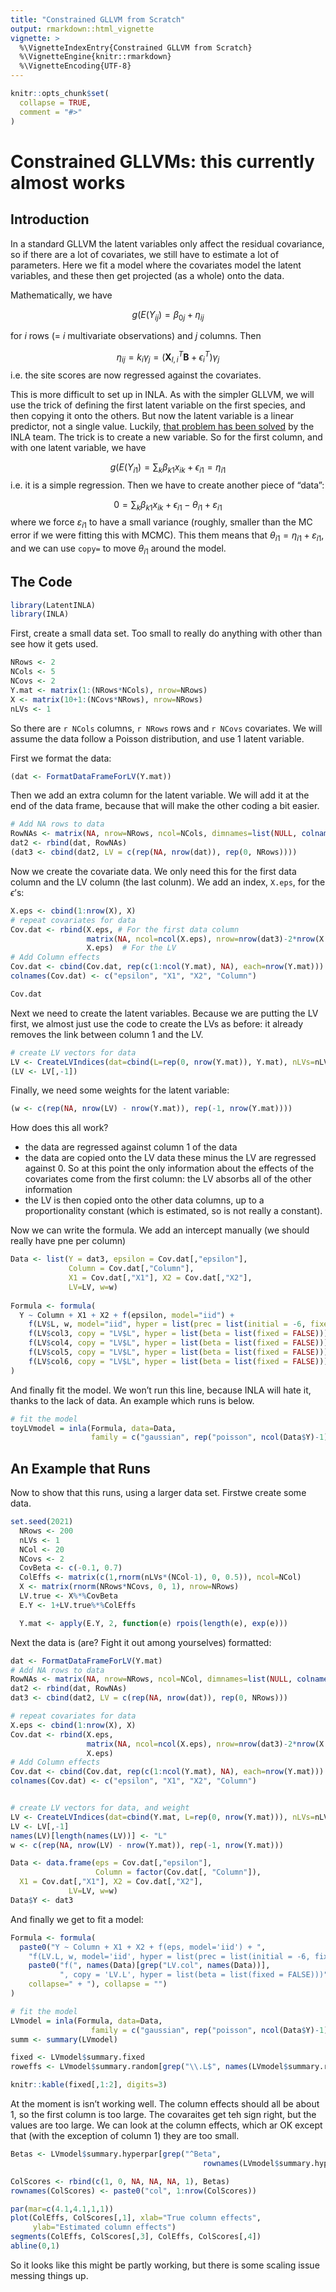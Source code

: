 ```yaml
---
title: "Constrained GLLVM from Scratch"
output: rmarkdown::html_vignette
vignette: >
  %\VignetteIndexEntry{Constrained GLLVM from Scratch}
  %\VignetteEngine{knitr::rmarkdown}
  %\VignetteEncoding{UTF-8}
---
```


```r
knitr::opts_chunk$set(
  collapse = TRUE,
  comment = "#>"
)
```

# Constrained GLLVMs: this currently almost works

## Introduction

In a standard GLLVM the latent variables only affect the residual covariance, so if there are a lot of covariates, we still have to estimate a lot of parameters. Here we fit a model where the covariates model the latent variables, and these then get projected (as a whole) onto the data.

Mathematically, we have

$$
g(E(Y_{ij}) = \beta_{0j} + \eta_{ij}
$$

for $i$ rows (= $i$ multivariate observations) and $j$ columns. Then 

$$
\eta_{ij} = k_i \gamma_j = (\mathbf{X}^T_{l,i} \mathbf{B} + \epsilon^T_i) \gamma_j
$$
i.e. the site scores are now regressed against the covariates.

This is more difficult to set up in INLA. As with the simpler GLLVM, we will use the trick of defining the first latent variable on the first species, and then copying it onto the others. But now the latent variable is a linear predictor, not a single value. Luckily, [that problem has been solved](https://www.r-inla.org/faq#h.pb4g1pwbmtli) by the INLA team. The trick is to create a new variable. So for the first column, and with one latent variable, we have

$$
g(E(Y_{i1}) = \sum_k {\beta_{k1} x_{ik}} + \epsilon_{i1} = \eta_{i1}
$$
i.e. it is a simple regression. Then we have to create another piece of "data":

$$
0 = \sum_k {\beta_{k1} x_{ik}} + \epsilon_{i1} - \theta_{i1} + \varepsilon_{i1}
$$
where we force $\varepsilon_{i1}$ to have a small variance (roughly, smaller than the MC error if we were fitting this with MCMC). This them means that $\theta_{i1} = \eta_{i1} + \varepsilon_{i1}$, and we can use `copy=` to move $\theta_{i1}$ around the model.


## The Code

```r
library(LatentINLA)
library(INLA)

```

First, create a small data set. Too small to really do anything with other than see how it gets used.

```r
NRows <- 2
NCols <- 5 
NCovs <- 2
Y.mat <- matrix(1:(NRows*NCols), nrow=NRows)
X <- matrix(10+1:(NCovs*NRows), nrow=NRows)
nLVs <- 1
```

So there are `r NCols` columns, `r NRows` rows and `r NCovs` covariates. We will assume the data follow a Poisson distribution, and use 1 latent variable. 

First we format the data:

```r
(dat <- FormatDataFrameForLV(Y.mat))
```

Then we add an extra column for the latent variable. We will add it at the end of the data frame, because that will make the other coding a bit easier.

```r
# Add NA rows to data 
RowNAs <- matrix(NA, nrow=NRows, ncol=NCols, dimnames=list(NULL, colnames(dat)))
dat2 <- rbind(dat, RowNAs)
(dat3 <- cbind(dat2, LV = c(rep(NA, nrow(dat)), rep(0, NRows))))

```

Now we create the covariate data. We only need this for the first data column and the LV column (the last colunm). We add an index, `X.eps`, for the $\epsilon$'s:

```r
X.eps <- cbind(1:nrow(X), X)
# repeat covariates for data
Cov.dat <- rbind(X.eps, # For the first data column
                 matrix(NA, ncol=ncol(X.eps), nrow=nrow(dat3)-2*nrow(X.eps)), # other columns
                 X.eps)  # For the LV
# Add Column effects
Cov.dat <- cbind(Cov.dat, rep(c(1:ncol(Y.mat), NA), each=nrow(Y.mat)))
colnames(Cov.dat) <- c("epsilon", "X1", "X2", "Column")

Cov.dat
```

Next we need to create the latent variables. Because we are putting the LV first, we almost just use the code to create the LVs as before: it already removes the link between column 1 and the LV.

```r
# create LV vectors for data
LV <- CreateLVIndices(dat=cbind(L=rep(0, nrow(Y.mat)), Y.mat), nLVs=nLVs)
(LV <- LV[,-1])
```

Finally, we need some weights for the latent variable:

```r
(w <- c(rep(NA, nrow(LV) - nrow(Y.mat)), rep(-1, nrow(Y.mat))))
```

How does this all work?

- the data are regressed against column 1 of the data
- the data are copied onto the LV data these minus the LV are regressed against 0. So at this point the only information about the effects of the covariates come from the first column: the LV absorbs all of the other information
- the LV is then copied onto the other data columns, up to a proportionality constant (which is estimated, so is not really a constant).



Now we can write the formula. We add an intercept manually (we should really have pne per column)


```r
Data <- list(Y = dat3, epsilon = Cov.dat[,"epsilon"], 
             Column = Cov.dat[,"Column"], 
             X1 = Cov.dat[,"X1"], X2 = Cov.dat[,"X2"],
             LV=LV, w=w)
  
Formula <- formula(
  Y ~ Column + X1 + X2 + f(epsilon, model="iid") + 
    f(LV$L, w, model="iid", hyper = list(prec = list(initial = -6, fixed=TRUE))) + 
    f(LV$col3, copy = "LV$L", hyper = list(beta = list(fixed = FALSE))) + 
    f(LV$col4, copy = "LV$L", hyper = list(beta = list(fixed = FALSE))) + 
    f(LV$col5, copy = "LV$L", hyper = list(beta = list(fixed = FALSE))) + 
    f(LV$col6, copy = "LV$L", hyper = list(beta = list(fixed = FALSE))) - 1
)
```

And finally fit the model. We won't run this line, because INLA will hate it, thanks to the lack of data. An example which runs is below.

```r
# fit the model
toyLVmodel = inla(Formula, data=Data, 
                  family = c("gaussian", rep("poisson", ncol(Data$Y)-1)))
```

## An Example that Runs

Now to show that this runs, using a larger data set. Firstwe create some data. 

```r
set.seed(2021)
  NRows <- 200
  nLVs <- 1
  NCol <- 20
  NCovs <- 2
  CovBeta <- c(-0.1, 0.7)
  ColEffs <- matrix(c(1,rnorm(nLVs*(NCol-1), 0, 0.5)), ncol=NCol)
  X <- matrix(rnorm(NRows*NCovs, 0, 1), nrow=NRows)
  LV.true <- X%*%CovBeta
  E.Y <- 1+LV.true%*%ColEffs

  Y.mat <- apply(E.Y, 2, function(e) rpois(length(e), exp(e)))

```


Next the data is (are? Fight it out among yourselves) formatted:

```r
dat <- FormatDataFrameForLV(Y.mat)
# Add NA rows to data 
RowNAs <- matrix(NA, nrow=NRows, ncol=NCol, dimnames=list(NULL, colnames(dat)))
dat2 <- rbind(dat, RowNAs)
dat3 <- cbind(dat2, LV = c(rep(NA, nrow(dat)), rep(0, NRows)))

# repeat covariates for data
X.eps <- cbind(1:nrow(X), X)
Cov.dat <- rbind(X.eps, 
                 matrix(NA, ncol=ncol(X.eps), nrow=nrow(dat3)-2*nrow(X.eps)), 
                 X.eps)
# Add Column effects
Cov.dat <- cbind(Cov.dat, rep(c(1:ncol(Y.mat), NA), each=nrow(Y.mat)))
colnames(Cov.dat) <- c("epsilon", "X1", "X2", "Column")


# create LV vectors for data, and weight
LV <- CreateLVIndices(dat=cbind(Y.mat, L=rep(0, nrow(Y.mat))), nLVs=nLVs)
LV <- LV[,-1]
names(LV)[length(names(LV))] <- "L"
w <- c(rep(NA, nrow(LV) - nrow(Y.mat)), rep(-1, nrow(Y.mat)))

Data <- data.frame(eps = Cov.dat[,"epsilon"],
                   Column = factor(Cov.dat[, "Column"]), 
  X1 = Cov.dat[,"X1"], X2 = Cov.dat[,"X2"],
             LV=LV, w=w)
Data$Y <- dat3
```

And finally we get to fit a model:

```r

Formula <- formula(
  paste0("Y ~ Column + X1 + X2 + f(eps, model='iid') + ", 
    "f(LV.L, w, model='iid', hyper = list(prec = list(initial = -6, fixed=TRUE))) + ", 
    paste0("f(", names(Data)[grep("LV.col", names(Data))], 
           ", copy = 'LV.L', hyper = list(beta = list(fixed = FALSE)))",
    collapse=" + "), collapse = "")
)  

# fit the model
LVmodel = inla(Formula, data=Data, 
                  family = c("gaussian", rep("poisson", ncol(Data$Y)-1)))
summ <- summary(LVmodel)

fixed <- LVmodel$summary.fixed
roweffs <- LVmodel$summary.random[grep("\\.L$", names(LVmodel$summary.random))]

knitr::kable(fixed[,1:2], digits=3)

```

At the moment is isn't working well. The column effects should all be about 1, so the first column is too large. The covaraites get teh sign right, but the values are too large. We can look at the column effects, which ar OK except that (with the exception of column 1) they are too small.

```r
Betas <- LVmodel$summary.hyperpar[grep("^Beta",
                                           rownames(LVmodel$summary.hyperpar)),]

ColScores <- rbind(c(1, 0, NA, NA, NA, 1), Betas)
rownames(ColScores) <- paste0("col", 1:nrow(ColScores))

par(mar=c(4.1,4.1,1,1))
plot(ColEffs, ColScores[,1], xlab="True column effects", 
     ylab="Estimated column effects")
segments(ColEffs, ColScores[,3], ColEffs, ColScores[,4])
abline(0,1)
```

So it looks like this might be partly working, but there is some scaling issue messing things up.
